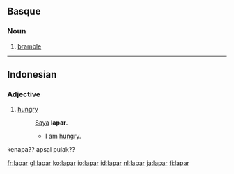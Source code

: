 ==Basque==

===Noun===
{{infl|eu|noun}}
# [[bramble]]

----

==Indonesian==

===Adjective===
{{infl|id|adjective}}

# [[hungry]]
#: [[saya|Saya]] '''lapar'''.
#:* I am [[hungry]].

kenapa?? apsal pulak??

[[fr:lapar]]
[[gl:lapar]]
[[ko:lapar]]
[[io:lapar]]
[[id:lapar]]
[[nl:lapar]]
[[ja:lapar]]
[[fi:lapar]]